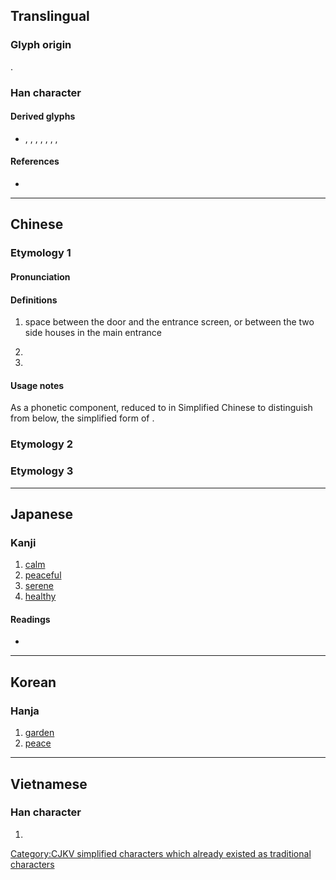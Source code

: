 {{also|寧|甯}}
{{character info/new}}
==Translingual==

===Glyph origin===
{{Han etyl}}
{{liushu|p}}.

===Han character===
{{Han char|rn=40|rad=宀|as=02|sn=5|four=30201|canj=JMN|ids=⿱宀丁}}

====Derived glyphs====
* {{l|mul|貯}}, {{l|mul|佇}}, {{l|mul|紵}}, {{l|mul|苧}}, {{l|mul|眝}}, {{l|mul|羜}}, {{l|mul|㿾}}, {{l|mul|𤲑}}

====References====
* {{Han ref|kx=0281.120|dkj=07055|dj=0551.120|hdz=20910.010|uh=5B81|ud=23425|bh=C972|bd=51570}}

[[Category:CJKV simplified characters which already existed as traditional characters]]

----

==Chinese==
{{zh-forms}}

===Etymology 1===

====Pronunciation====
{{zh-pron
|m=zhù
|c=cyu5
|mc=y
|oc=y
|ma=
|cat=n
}}

====Definitions====
{{zh-hanzi}}

# {{lb|zh|historical}} space between the door and the entrance screen, or between the two side houses in the main entrance
# {{zh-original|貯*|to [[store]]; to [[accumulate]]; to [[gather]]}}
# {{zh-original|佇*|to [[stand]] for a [[long]] time}}

====Usage notes====
As a phonetic component, reduced to {{zh-l|㝉*}} in Simplified Chinese to distinguish from {{zh-l|宁*}} below, the simplified form of {{zh-l|寧*}}.

===Etymology 2===
{{zh-see|寧}}

===Etymology 3===
{{zh-see|甯}}

----

==Japanese==

===Kanji===
{{ja-kanji|grade=|rs=宀02}}

# [[calm]]
# [[peaceful]]
# [[serene]]
# [[healthy]]

====Readings====
* {{ja-readings|on=[[ちょ]] (cho)|kun=[[たくわえる]] (takuwaeru), [[たたずむ]] (tatazumu)}}

----

==Korean==

===Hanja===
{{ko-hanja|hangeul=[[저]]|rv=jeo|mr=chŏ}}

# [[garden]]
# [[peace]]

----

==Vietnamese==

===Han character===
{{vi-readings|rs=宀02|hanviet=trữ}}

# {{defn|lang=vi|sort=宀02}}